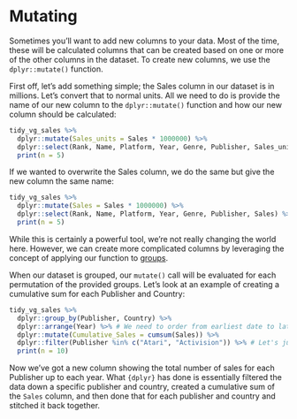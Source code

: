 # Mutating

Sometimes you'll want to add new columns to your data. Most of the time, these will be calculated columns that can be created based on one or more of the other columns in the dataset. To create new columns, we use the `dplyr::mutate()` function.

First off, let's add something simple; the Sales column in our dataset is in millions. Let's convert that to normal units. All we need to do is provide the name of our new column to the `dplyr::mutate()` function and how our new column should be calculated:

```r
tidy_vg_sales %>%
  dplyr::mutate(Sales_units = Sales * 1000000) %>%
  dplyr::select(Rank, Name, Platform, Year, Genre, Publisher, Sales_units) %>%
  print(n = 5)
```


If we wanted to overwrite the Sales column, we do the same but give the new column the same name:

```r
tidy_vg_sales %>%
  dplyr::mutate(Sales = Sales * 1000000) %>%
  dplyr::select(Rank, Name, Platform, Year, Genre, Publisher, Sales) %>%
  print(n = 5)
```

While this is certainly a powerful tool, we're not really changing the world here. However, we can create more complicated columns by leveraging the concept of applying our function to [groups](#grouping).

When our dataset is grouped, our `mutate()` call will be evaluated for each permutation of the provided groups. Let's look at an example of creating a cumulative sum for each Publisher and Country:

```r
tidy_vg_sales %>%
  dplyr::group_by(Publisher, Country) %>%
  dplyr::arrange(Year) %>% # We need to order from earliest date to latest
  dplyr::mutate(Cumulative_Sales = cumsum(Sales)) %>%
  dplyr::filter(Publisher %in% c("Atari", "Activision")) %>% # Let's just look at Atari & Activision
  print(n = 10)
```

Now we've got a new column showing the total number of sales for each Publisher up to each year. What `{dplyr}` has done is essentially filtered the data down a specific publisher and country, created a cumulative sum of the `Sales` column, and then done that for each publisher and country and stitched it back together.